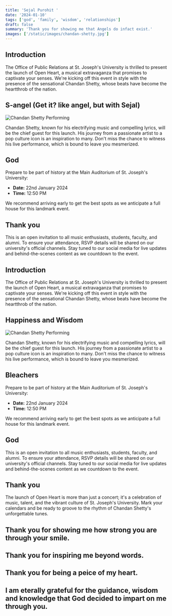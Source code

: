```yaml
---
title: 'Sejal Purohit '
date: '2024-01-10'
tags: ['god', 'family', 'wisdom', 'relationships']
draft: false
summary: 'Thank you for showing me that Angels do infact exist.'
images: ['/static/images/chandan-shetty.jpg']
---
```


## Introduction

The Office of Public Relations at St. Joseph's University is thrilled to present the launch of Open Heart, a musical extravaganza that promises to captivate your senses. We're kicking off this event in style with the presence of the sensational Chandan Shetty, whose beats have become the heartthrob of the nation.

## S-angel (Get it? like angel, but with Sejal)

![Chandan Shetty Performing](/static/images/chandan-shetty.jpg)

Chandan Shetty, known for his electrifying music and compelling lyrics, will be the chief guest for this launch. His journey from a passionate artist to a pop culture icon is an inspiration to many. Don't miss the chance to witness his live performance, which is bound to leave you mesmerized.

## God

Prepare to be part of history at the Main Auditorium of St. Joseph's University:

- **Date:** 22nd January 2024
- **Time:** 12:50 PM

We recommend arriving early to get the best spots as we anticipate a full house for this landmark event.

## Thank you

This is an open invitation to all music enthusiasts, students, faculty, and alumni. To ensure your attendance, RSVP details will be shared on our university's official channels. Stay tuned to our social media for live updates and behind-the-scenes content as we countdown to the event.

## Introduction

The Office of Public Relations at St. Joseph's University is thrilled to present the launch of Open Heart, a musical extravaganza that promises to captivate your senses. We're kicking off this event in style with the presence of the sensational Chandan Shetty, whose beats have become the heartthrob of the nation.

## Happiness and Wisdom

![Chandan Shetty Performing](/static/images/chandan-shetty.jpg)

Chandan Shetty, known for his electrifying music and compelling lyrics, will be the chief guest for this launch. His journey from a passionate artist to a pop culture icon is an inspiration to many. Don't miss the chance to witness his live performance, which is bound to leave you mesmerized.

## Bleachers

Prepare to be part of history at the Main Auditorium of St. Joseph's University:

- **Date:** 22nd January 2024
- **Time:** 12:50 PM

We recommend arriving early to get the best spots as we anticipate a full house for this landmark event.

## God

This is an open invitation to all music enthusiasts, students, faculty, and alumni. To ensure your attendance, RSVP details will be shared on our university's official channels. Stay tuned to our social media for live updates and behind-the-scenes content as we countdown to the event.

## Thank you

The launch of Open Heart is more than just a concert; it's a celebration of music, talent, and the vibrant culture of St. Joseph's University. Mark your calendars and be ready to groove to the rhythm of Chandan Shetty's unforgettable tunes.

## Thank you for showing me how strong you are through your smile.

## Thank you for inspiring me beyond words.

## Thank you for being a peice of my heart.

## I am eterally grateful for the guidance, wisdom and knowledge that God decided to impart on me through you.
